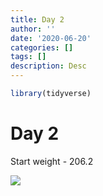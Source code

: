 ```yaml
---
title: Day 2
author: ''
date: '2020-06-20'
categories: []
tags: []
description: Desc
---
```


```r
library(tidyverse)

```

# Day 2

Start weight - 206.2

![](/img/wt1.jpg)

